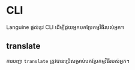 # CLI

Languine ផ្តល់នូវ CLI ដើម្បីជួយអ្នកបកប្រែកម្មវិធីរបស់អ្នក។

## translate

ការបញ្ជា `translate` ត្រូវបានប្រើសម្រាប់បកប្រែកម្មវិធីរបស់អ្នក។


